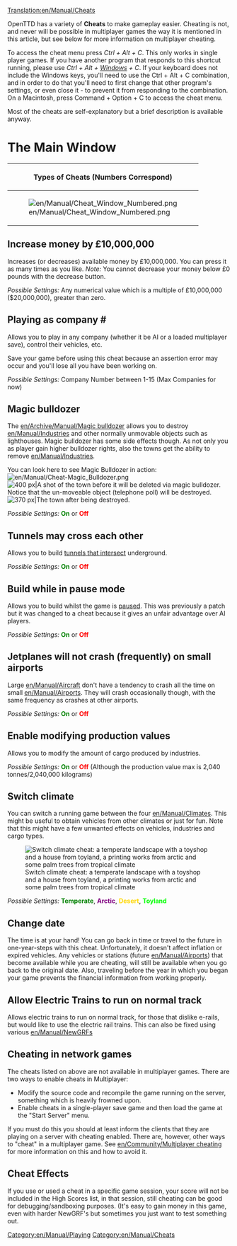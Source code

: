 [[Translation:en/Manual/Cheats]]
{{en/Manual/Navigation}}
<div style="margin-right:150px">{{en/Warning| By using cheats, you betray your fellow competitors. Keep in mind that such a disgrace will be remembered for eternity (This means that the use of cheats will be recorded in your saved game).}}</div>

OpenTTD has a variety of '''Cheats''' to make gameplay easier. Cheating is not, and never will be possible in multiplayer games the way it is mentioned in this article, but see below for more information on multiplayer cheating.

To access the cheat menu press ''Ctrl + Alt + C''. This only works in single player games. If you have another program that responds to this shortcut running, please use ''Ctrl + Alt + [https://www.wikipedia.org/wiki/windows_key Windows] + C''. If your keyboard does not include the Windows keys, you'll need to use the Ctrl + Alt + C combination, and in order to do that you'll need to first change that other program's settings, or even close it - to prevent it from responding to the combination.  On a Macintosh, press Command + Option + C to access the cheat menu.

Most of the cheats are self-explanatory but a brief description is available anyway.

=The Main Window=

{| border = "1"
!colspan="4"| Types of Cheats (Numbers Correspond)
|-
| rowspan="11" |[[File:en/Manual/Cheat Window Numbered.png|frame|left]] || '''Type'''
|-
| [[en/Manual/Cheats#increase-money-by-ps10000000|1. Increase Money]]
|-
| [[en/Manual/Cheats#playing-as-company|2. Play as Company]]
|-
| [[en/Manual/Cheats#magic-bulldozer|3. Magic Bulldozer]]
|-
| [[en/Manual/Cheats#tunnels-may-cross-each-other|4. Tunnels cross]]
|-
| [[en/Manual/Cheats#build-while-in-pause-mode|5. Build in Pause]]
|-
| [[en/Manual/Cheats#jetplanes-will-not-crash-frequently-on-small-airports|6. No Small Plane Crash]]
|-
| [[en/Manual/Cheats#enable-modifying-production-values|7. Modify Production Values]]
|-
| [[en/Manual/Cheats#switch-climate|8. Switch Climate]]
|-
| [[en/Manual/Cheats#change-date|9. Change Date]]
|}

==Increase money by £10,000,000==
Increases (or decreases) available money by £10,000,000. You can press it as many times as you like. ''Note:'' You cannot decrease your money below £0 pounds with the decrease button.

''Possible Settings:'' Any numerical value which is a multiple of £10,000,000 ($20,000,000), greater than zero.

==Playing as company #==
Allows you to play in any company (whether it be AI or a loaded multiplayer save), control their vehicles, etc.

Save your game before using this cheat because an assertion error may occur and you'll lose all you have been working on.

''Possible Settings:'' Company Number between 1-15 (Max Companies for now)

==Magic bulldozer==
The [[en/Archive/Manual/Magic bulldozer]] allows you to destroy [[en/Manual/Industries]] and other normally unmovable objects such as lighthouses. Magic bulldozer has some side effects though. As not only you as player gain higher bulldozer rights, also the towns get the ability to remove [[en/Manual/Industries]]. 

You can look here to see Magic Bulldozer in action: [[File:en/Manual/Cheat-Magic Bulldozer.png]]
[[File:en/Manual/Town Before.png|thumb|left|400 px|A shot of the town before it will be deleted via magic bulldozer. Notice that the un-moveable object (telephone poll) will be destroyed.]]
[[File:en/Manual/Town After.png|thumb|center|370 px|The town after being destroyed.]]
{{en/-}}

''Possible Settings:'' <span style="color:green">'''On'''</span> or <span style="color:red">'''Off'''</span>

==Tunnels may cross each other==
Allows you to build [[en/Archive/Manual/Crossing tunnels|tunnels that intersect]] underground.

''Possible Settings:'' <span style="color:green">'''On'''</span> or <span style="color:red">'''Off'''</span>

==Build while in pause mode==
Allows you to build whilst the game is [[en/Archive/Manual/Settings/Build in pause|paused]]. This was previously a patch but it was changed to a cheat because it gives an unfair advantage over AI players.

''Possible Settings:'' <span style="color:green">'''On'''</span> or <span style="color:red">'''Off'''</span>

==Jetplanes will not crash (frequently) on small airports==
Large [[en/Manual/Aircraft]] don't have a tendency to crash all the time on small [[en/Manual/Airports]]. They will crash occasionally though, with the same frequency as crashes at other airports.

''Possible Settings:'' <span style="color:green">'''On'''</span> or <span style="color:red">'''Off'''</span>

==Enable modifying production values==
Allows you to modify the amount of cargo produced by industries.

''Possible Settings:'' <span style="color:green">'''On'''</span> or <span style="color:red">'''Off'''</span> (Although the production value max is 2,040 tonnes/2,040,000 kilograms)

==Switch climate==
You can switch a running game between the four [[en/Manual/Climates]]. This might be useful to obtain vehicles from other climates or just for fun. Note that this might have a few unwanted effects on vehicles, industries and cargo types.

[[File:en/Manual/Switch climate.png|center|frame|Switch climate cheat: a temperate landscape with a toyshop and a house from toyland, a printing works from arctic and some palm trees from tropical climate]]

''Possible Settings:'' <span style="color:green">'''Temperate'''</span>, <span style="color:purple">'''Arctic'''</span>, <span style="color:gold">'''Desert'''</span>, <span style="color:lime">'''Toyland'''</span>

==Change date==
The time is at your hand! You can go back in time or travel to the future in one-year-steps with this cheat. Unfortunately, it doesn't affect inflation or expired vehicles. Any vehicles or stations (future [[en/Manual/Airports]]) that become available while you are cheating, will still be available when you go back to the original date. Also, traveling before the year in which you began your game prevents the financial information from working properly.

==Allow Electric Trains to run on normal track==
{{en/Note|This is not a cheat in 0.7.0, but an Advanced Setting available from the [[en/Archive/Manual/Settings/Advanced Settings]] menu, which disables electric rails altogether.}}
Allows electric trains to run on normal track, for those that dislike e-rails, but would like to use the electric rail trains. This can also be fixed using various [[en/Manual/NewGRF]]s

==Cheating in network games==
The cheats listed on above are not available in multiplayer games.  There are two ways to enable cheats in Multiplayer:
* Modify the source code and recompile the game running on the server, something which is heavily frowned upon.
* Enable cheats in a single-player save game and then load the game at the "Start Server" menu.
If you must do this you should at least inform the clients that they are playing on a server with cheating enabled. There are, however, other ways to "cheat" in a multiplayer game.  See [[en/Community/Multiplayer cheating]] for more information on this and how to avoid it.

==Cheat Effects==
If you use or used a cheat in a specific game session, your score will not be included in the High Scores list, in that session, still cheating can be good for debugging/sandboxing purposes. (It's easy to gain money in this game, even with harder NewGRF's but sometimes you just want to test something out.

[[Category:en/Manual/Playing]]
[[Category:en/Manual/Cheats]]